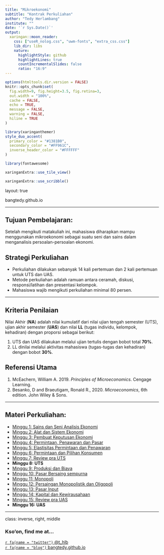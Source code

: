 ```yaml
---
title: "Mikroekonomi"
subtitle: "Kontrak Perkuliahan"
author: "Tedy Herlambang"
institute: ""
date: '`r Sys.Date()`'
output:
  xaringan::moon_reader:
    css: ["useR_nolog.css", "uwm-fonts", "extra_css.css"]
    lib_dir: libs
    nature:
      highlightStyle: github
      highlightLines: true
      countIncrementalSlides: false
      ratio: "16:9"
---
```

```r
options(htmltools.dir.version = FALSE)
knitr::opts_chunk$set(
  fig.width=9, fig.height=3.5, fig.retina=3,
  out.width = "100%",
  cache = FALSE,
  echo = TRUE,
  message = FALSE, 
  warning = FALSE,
  hiline = TRUE
)
```

```r
library(xaringanthemer)
style_duo_accent(
  primary_color = "#1381B0",
  secondary_color = "#FF961C",
  inverse_header_color = "#FFFFFF"
)
```

```r
library(fontawesome)
```

```r
xaringanExtra::use_tile_view()
```

```r
xaringanExtra::use_scribble()
```
layout: true
  
<div class="my-footer"><span>bangtedy.github.io</span></div>

<!-- this adds the link footer to all slides, depends on my-footer class in css-->

---

## Tujuan Pembelajaran:
Setelah mengikuti matakuliah ini, mahasiswa diharapkan mampu menggunakan mikroekonomi sebagai suatu seni dan sains dalam menganalisis persoalan-persoalan ekonomi.

## Strategi Perkuliahan

- Perkuliahan dilakukan sebanyak 14 kali pertemuan dan 2 kali pertemuan untuk UTS dan UAS. 
- Metode perkuliahan adalah ramuan antara ceramah, diskusi, responsi/latihan dan presentasi kelompok. 
- Mahasiswa wajib mengikuti perkuliahan minimal 80 persen.

---

## Kriteria Penilaian

Nilai Akhir (**NA**) adalah nilai kumulatif dari nilai ujian tengah semester (UTS), ujian akhir semester (**UAS**) dan nilai **LL** (tugas individu, kelompok, kehadiran) dengan proporsi sebagai berikut:

1.	UTS dan UAS dilakukan melalui ujian tertulis dengan bobot total **70%**.
2.	LL dinilai melalui aktivitas mahasiswa (tugas-tugas dan kehadiran) dengan bobot **30%**.

## Referensi Utama

1. McEachern, William A. 2019. *Principles of Microeconomics*. Cengage Learning.
2. Besanko, D and Braeutigam, Ronald R., 2020. *Microeconomics*, 6th edition. John Wiley & Sons.

---

## Materi Perkuliahan:

- [Minggu 1: Sains dan Seni Analisis Ekonomi](https://bangtedy.github.io/mikroekonomi/minggu1#1)
- [Minggu 2: Alat dan Sistem Ekonomi](https://bangtedy.github.io/mikroekonomi/minggu2#1)
- [Minggu 3: Pembuat Keputusan Ekonomi](https://bangtedy.github.io/mikroekonomi/minggu3#1)
- [Minggu 4: Permintaan, Penawaran dan Pasar](https://bangtedy.github.io/mikroekonomi/minggu4#1)
- [Minggu 5: Elastisitas Permintaan dan Penawaran](https://bangtedy.github.io/mikroekonomi/minggu5#1)
- [Minggu 6: Permintaan dan Pilihan Konsumen](https://bangtedy.github.io/mikroekonomi/minggu6#1)
- [Minggu 7: Review pra UTS](https://bangtedy.github.io/mikroekonomi/minggu7#1)
- **Minggu 8: UTS**
- [Minggu 9: Produksi dan Biaya](https://bangtedy.github.io/mikroekonomi/minggu9#1)
- [Minggu 10: Pasar Bersaing sempurna](https://bangtedy.github.io/mikroekonomi/minggu10#1)
- [Minggu 11: Monopoli](https://bangtedy.github.io/mikroekonomi/minggu11#1)
- [Minggu 12: Persaingan Monopolistik dan Oligopoli](https://bangtedy.github.io/mikroekonomi/minggu12#1)
- [Minggu 13: Pasar Input ](https://bangtedy.github.io/mikroekonomi/minggu13#1)
- [Minggu 14: Kapital dan Kewirausahaan](https://bangtedy.github.io/mikroekonomi/minggu14#1)
- [Minggu 15: Review pra UAS](https://bangtedy.github.io/mikroekonomi/minggu15#1)
- **Minggu 16: UAS**

---
class: inverse, right, middle


### Kso'on, find me at...

[`r fa(name = "twitter")` @t_hlb](http://twitter.com/t_hlb)  
[`r fa(name = "blog")` bangtedy.github.io](https://bangtedy.github.io)
